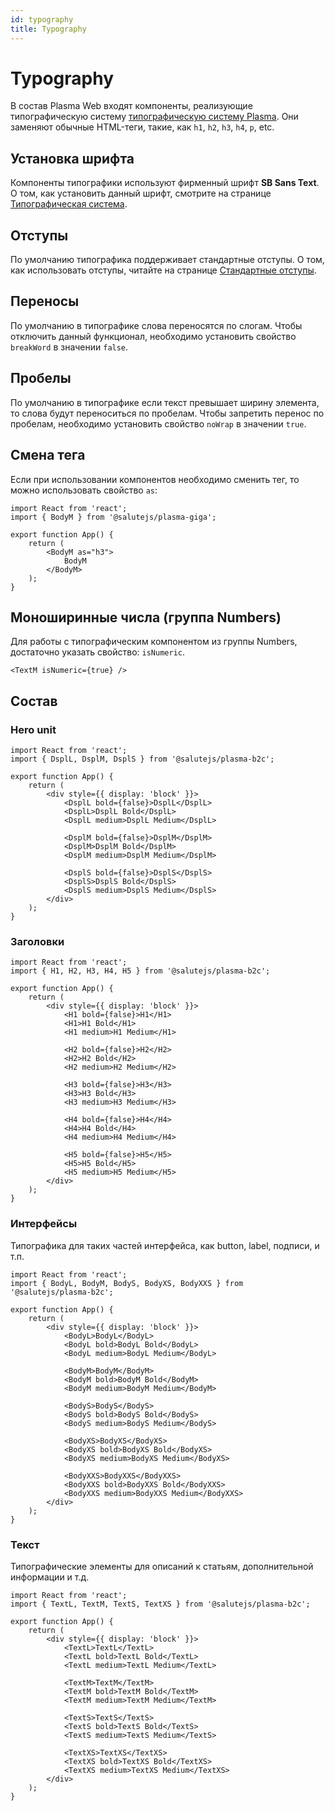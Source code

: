 ```yaml
---
id: typography
title: Typography
---
```



# Typography
В состав Plasma Web входят компоненты, реализующие типографическую систему [типографическую систему Plasma](../../design/typography).
Они заменяют обычные HTML-теги, такие, как `h1`, `h2`, `h3`, `h4`, `p`, etc.

<StorybookLink name="Typography" />

## Установка шрифта
Компоненты типографики используют фирменный шрифт **SB Sans Text**.
О том, как установить данный шрифт, смотрите на странице [Типографическая система](../../design/typography#установка-шрифта).

## Отступы
По умолчанию типографика поддерживает стандартные отступы.
О том, как использовать отступы, читайте на странице [Стандартные отступы](../../design/spacing#встроенные-отступы-в-типографике).

## Переносы
По умолчанию в типографике слова переносятся по слогам.
Чтобы отключить данный функционал, необходимо установить свойство `breakWord` в значении `false`.

## Пробелы
По умолчанию в типографике если текст превышает ширину элемента, то слова будут переноситься по пробелам.
Чтобы запретить перенос по пробелам, необходимо установить свойство `noWrap` в значении `true`.

## Смена тега
Если при использовании компонентов необходимо сменить тег, то можно использовать свойство `as`:

```tsx live
import React from 'react';
import { BodyM } from '@salutejs/plasma-giga';

export function App() {
    return (
        <BodyM as="h3">
            BodyM
        </BodyM>
    );
}
```

## Моноширинные числа (группа Numbers)
Для работы с типографическим компонентом из группы Numbers, достаточно указать свойство: `isNumeric`.

```tsx
<TextM isNumeric={true} />
```

## Состав

### Hero unit

```tsx live
import React from 'react';
import { DsplL, DsplM, DsplS } from '@salutejs/plasma-b2c';

export function App() {
    return (
        <div style={{ display: 'block' }}>
            <DsplL bold={false}>DsplL</DsplL>
            <DsplL>DsplL Bold</DsplL>
            <DsplL medium>DsplL Medium</DsplL>

            <DsplM bold={false}>DsplM</DsplM>
            <DsplM>DsplM Bold</DsplM>
            <DsplM medium>DsplM Medium</DsplM>

            <DsplS bold={false}>DsplS</DsplS>
            <DsplS>DsplS Bold</DsplS>
            <DsplS medium>DsplS Medium</DsplS>
        </div>
    );
}
```

### Заголовки

```tsx live
import React from 'react';
import { H1, H2, H3, H4, H5 } from '@salutejs/plasma-b2c';

export function App() {
    return (
        <div style={{ display: 'block' }}>
            <H1 bold={false}>H1</H1>
            <H1>H1 Bold</H1>
            <H1 medium>H1 Medium</H1>

            <H2 bold={false}>H2</H2>
            <H2>H2 Bold</H2>
            <H2 medium>H2 Medium</H2>

            <H3 bold={false}>H3</H3>
            <H3>H3 Bold</H3>
            <H3 medium>H3 Medium</H3>

            <H4 bold={false}>H4</H4>
            <H4>H4 Bold</H4>
            <H4 medium>H4 Medium</H4>

            <H5 bold={false}>H5</H5>
            <H5>H5 Bold</H5>
            <H5 medium>H5 Medium</H5>
        </div>
    );
}
```

### Интерфейсы
Типографика для таких частей интерфейса, как button, label, подписи, и т.п.

```tsx live
import React from 'react';
import { BodyL, BodyM, BodyS, BodyXS, BodyXXS } from '@salutejs/plasma-b2c';

export function App() {
    return (
        <div style={{ display: 'block' }}>
            <BodyL>BodyL</BodyL>
            <BodyL bold>BodyL Bold</BodyL>
            <BodyL medium>BodyL Medium</BodyL>

            <BodyM>BodyM</BodyM>
            <BodyM bold>BodyM Bold</BodyM>
            <BodyM medium>BodyM Medium</BodyM>

            <BodyS>BodyS</BodyS>
            <BodyS bold>BodyS Bold</BodyS>
            <BodyS medium>BodyS Medium</BodyS>

            <BodyXS>BodyXS</BodyXS>
            <BodyXS bold>BodyXS Bold</BodyXS>
            <BodyXS medium>BodyXS Medium</BodyXS>

            <BodyXXS>BodyXXS</BodyXXS>
            <BodyXXS bold>BodyXXS Bold</BodyXXS>
            <BodyXXS medium>BodyXXS Medium</BodyXXS>
        </div>
    );
}
```

### Текст
Типографические элементы для описаний к статьям, дополнительной информации и т.д.

```tsx live
import React from 'react';
import { TextL, TextM, TextS, TextXS } from '@salutejs/plasma-b2c';

export function App() {
    return (
        <div style={{ display: 'block' }}>
            <TextL>TextL</TextL>
            <TextL bold>TextL Bold</TextL>
            <TextL medium>TextL Medium</TextL>

            <TextM>TextM</TextM>
            <TextM bold>TextM Bold</TextM>
            <TextM medium>TextM Medium</TextM>

            <TextS>TextS</TextS>
            <TextS bold>TextS Bold</TextS>
            <TextS medium>TextS Medium</TextS>

            <TextXS>TextXS</TextXS>
            <TextXS bold>TextXS Bold</TextXS>
            <TextXS medium>TextXS Medium</TextXS>
        </div>
    );
}
```
